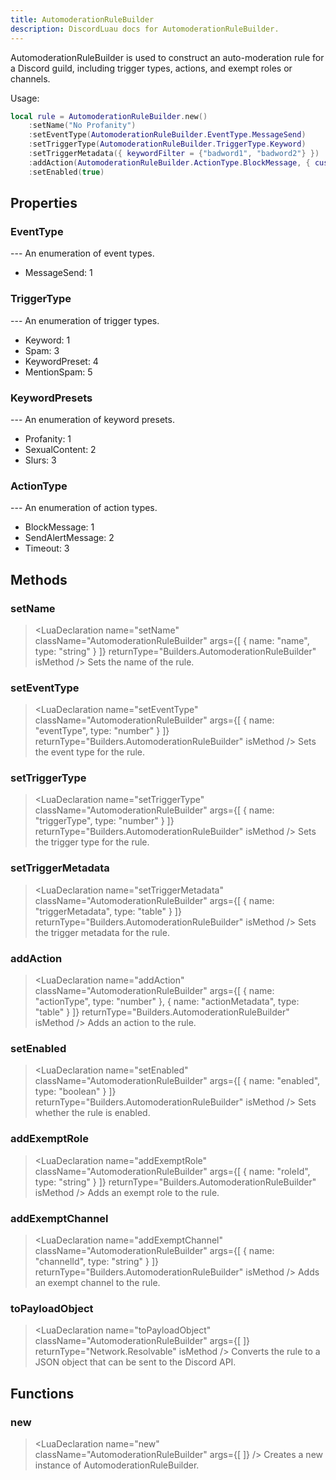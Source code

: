 ```yaml
---
title: AutomoderationRuleBuilder
description: DiscordLuau docs for AutomoderationRuleBuilder.
---
```

[//]: # (This file was automatically compiled through the Generator luau code under this repository)
[//]: # (if you want to edit the documentation of discord-luau, please write changes)
[//]: # (to the discord-luau repository itself, we extract the comments from discord-luau and translate)
[//]: # (them into markdown files that Nextra can interpret!)

[//]: # (----- DOCUMENT IMPORTS ----- )


[//]: # (----- DOCUMENT DESCRIPTION ----- )

AutomoderationRuleBuilder is used to construct an auto-moderation rule for a Discord guild, including trigger types, actions, and exempt roles or channels.

Usage:
```lua
local rule = AutomoderationRuleBuilder.new()
	:setName("No Profanity")
	:setEventType(AutomoderationRuleBuilder.EventType.MessageSend)
	:setTriggerType(AutomoderationRuleBuilder.TriggerType.Keyword)
	:setTriggerMetadata({ keywordFilter = {"badword1", "badword2"} })
	:addAction(AutomoderationRuleBuilder.ActionType.BlockMessage, { customMessage = "Profanity is not allowed!" })
	:setEnabled(true)
```

[//]: # (----- DOCUMENT PROPERTIES ----- )

## Properties

### EventType

<LuaProperty name="AutomoderationRuleBuilder.EventType" type="table" />
---
An enumeration of event types.

- MessageSend: 1
### TriggerType

<LuaProperty name="AutomoderationRuleBuilder.TriggerType" type="table" />
---
An enumeration of trigger types.

- Keyword: 1
- Spam: 3
- KeywordPreset: 4
- MentionSpam: 5
### KeywordPresets

<LuaProperty name="AutomoderationRuleBuilder.KeywordPresets" type="table" />
---
An enumeration of keyword presets.

- Profanity: 1
- SexualContent: 2
- Slurs: 3
### ActionType

<LuaProperty name="AutomoderationRuleBuilder.ActionType" type="table" />
---
An enumeration of action types.

- BlockMessage: 1
- SendAlertMessage: 2
- Timeout: 3

[//]: # (----- DOCUMENT METHODS ----- )

## Methods

### setName

> <LuaDeclaration name="setName" className="AutomoderationRuleBuilder" args={[ { name: "name", type: "string" } ]} returnType="Builders.AutomoderationRuleBuilder" isMethod />
Sets the name of the rule.
### setEventType

> <LuaDeclaration name="setEventType" className="AutomoderationRuleBuilder" args={[ { name: "eventType", type: "number" } ]} returnType="Builders.AutomoderationRuleBuilder" isMethod />
Sets the event type for the rule.
### setTriggerType

> <LuaDeclaration name="setTriggerType" className="AutomoderationRuleBuilder" args={[ { name: "triggerType", type: "number" } ]} returnType="Builders.AutomoderationRuleBuilder" isMethod />
Sets the trigger type for the rule.
### setTriggerMetadata

> <LuaDeclaration name="setTriggerMetadata" className="AutomoderationRuleBuilder" args={[ { name: "triggerMetadata", type: "table" } ]} returnType="Builders.AutomoderationRuleBuilder" isMethod />
Sets the trigger metadata for the rule.
### addAction

> <LuaDeclaration name="addAction" className="AutomoderationRuleBuilder" args={[ { name: "actionType", type: "number" }, { name: "actionMetadata", type: "table" } ]} returnType="Builders.AutomoderationRuleBuilder" isMethod />
Adds an action to the rule.
### setEnabled

> <LuaDeclaration name="setEnabled" className="AutomoderationRuleBuilder" args={[ { name: "enabled", type: "boolean" } ]} returnType="Builders.AutomoderationRuleBuilder" isMethod />
Sets whether the rule is enabled.
### addExemptRole

> <LuaDeclaration name="addExemptRole" className="AutomoderationRuleBuilder" args={[ { name: "roleId", type: "string" } ]} returnType="Builders.AutomoderationRuleBuilder" isMethod />
Adds an exempt role to the rule.
### addExemptChannel

> <LuaDeclaration name="addExemptChannel" className="AutomoderationRuleBuilder" args={[ { name: "channelId", type: "string" } ]} returnType="Builders.AutomoderationRuleBuilder" isMethod />
Adds an exempt channel to the rule.
### toPayloadObject

> <LuaDeclaration name="toPayloadObject" className="AutomoderationRuleBuilder" args={[  ]} returnType="Network.Resolvable" isMethod />
Converts the rule to a JSON object that can be sent to the Discord API.

[//]: # (----- DOCUMENT FUNCTIONS ----- )

## Functions

### new

> <LuaDeclaration name="new" className="AutomoderationRuleBuilder" args={[  ]} />
Creates a new instance of AutomoderationRuleBuilder.

